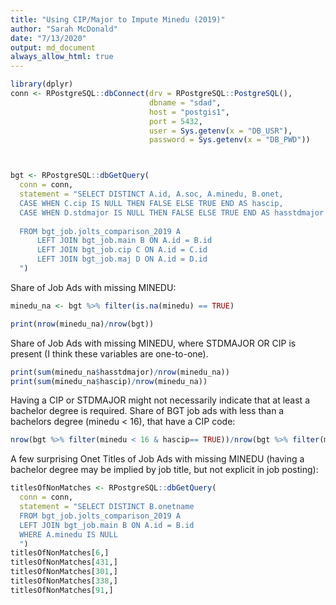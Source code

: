 ```yaml
---
title: "Using CIP/Major to Impute Minedu (2019)"
author: "Sarah McDonald"
date: "7/13/2020"
output: md_document
always_allow_html: true
---
```


```r
library(dplyr)
conn <- RPostgreSQL::dbConnect(drv = RPostgreSQL::PostgreSQL(),
                               dbname = "sdad",
                               host = "postgis1",
                               port = 5432,
                               user = Sys.getenv(x = "DB_USR"),
                               password = Sys.getenv(x = "DB_PWD"))



bgt <- RPostgreSQL::dbGetQuery(
  conn = conn, 
  statement = "SELECT DISTINCT A.id, A.soc, A.minedu, B.onet, 
  CASE WHEN C.cip IS NULL THEN FALSE ELSE TRUE END AS hascip,
  CASE WHEN D.stdmajor IS NULL THEN FALSE ELSE TRUE END AS hasstdmajor
      
  FROM bgt_job.jolts_comparison_2019 A
      LEFT JOIN bgt_job.main B ON A.id = B.id 
      LEFT JOIN bgt_job.cip C ON A.id = C.id 
      LEFT JOIN bgt_job.maj D ON A.id = D.id 
  ")


```
Share of Job Ads with missing MINEDU: 
```r
minedu_na <- bgt %>% filter(is.na(minedu) == TRUE)

print(nrow(minedu_na)/nrow(bgt))
```

Share of Job Ads with missing MINEDU, where STDMAJOR OR CIP is present (I think these variables are one-to-one).
```r
print(sum(minedu_na$hasstdmajor)/nrow(minedu_na))
print(sum(minedu_na$hascip)/nrow(minedu_na))
```

Having a CIP or STDMAJOR might not necessarily indicate that at least a bachelor degree is required.
Share of BGT job ads with less than a bachelors degree (minedu < 16), that have a CIP code:

```r
nrow(bgt %>% filter(minedu < 16 & hascip== TRUE))/nrow(bgt %>% filter(minedu <16))
```




A few surprising Onet Titles of Job Ads with missing MINEDU (having a bachelor degree may be implied by job title, but not explicit in job posting):
```r
titlesOfNonMatches <- RPostgreSQL::dbGetQuery(
  conn = conn, 
  statement = "SELECT DISTINCT B.onetname
  FROM bgt_job.jolts_comparison_2019 A
  LEFT JOIN bgt_job.main B ON A.id = B.id
  WHERE A.minedu IS NULL
  ")
titlesOfNonMatches[6,]
titlesOfNonMatches[431,]
titlesOfNonMatches[301,]
titlesOfNonMatches[338,]
titlesOfNonMatches[91,]
```

